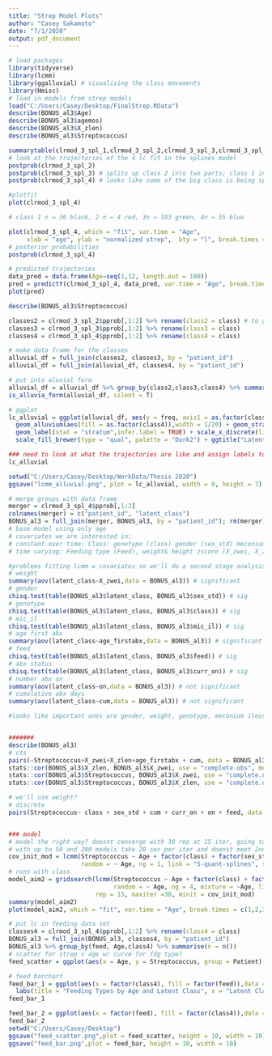 ---
title: "Strep Model Plots"
author: "Casey Sakamoto"
date: "7/1/2020"
output: pdf_document
---

```{r setup, include=FALSE}
# load packages
library(tidyverse)
library(lcmm)
library(ggalluvial) # visualizing the class movements
library(Hmisc)
# load in models from strep models
load("C:/Users/Casey/Desktop/FinalStrep.RData")
describe(BONUS_al3$Age)
describe(BONUS_al3$agemos)
describe(BONUS_al3$X_zlen)
describe(BONUS_al3$Streptococcus)
```

```{r trajectories}
summarytable(clrmod_3_spl_1,clrmod_3_spl_2,clrmod_3_spl_3,clrmod_3_spl_4, which = c("G", "loglik", "npm", "AIC", "BIC", "%class"))
# look at the trajectories of the 4 lc fit in the splines model
postprob(clrmod_3_spl_2)
postprob(clrmod_3_spl_3) # splits up class 2 into two parts; class 1 in prev model = class 2 in this
postprob(clrmod_3_spl_4) # looks like some of the big class is being split up

#plotfit
plot(clrmod_3_spl_4)

# class 1 n = 30 black, 2 n = 4 red, 3n = 103 green, 4n = 55 blue

plot(clrmod_3_spl_4, which = "fit", var.time = "Age",
     xlab = "age", ylab = "normalized strep",  bty = "l", break.times = c(1,2,3,4,5,6,8,10,12), ylim = c(-6,2.5))
# posterior probabilities
postprob(clrmod_3_spl_4)

# predicted trajectories
data_pred = data.frame(Age=seq(1,12, length.out = 100))
pred = predictY(clrmod_3_spl_4, data_pred, var.time = "Age", break.times = c(1,2,3,4,5,6,8,10,12))
plot(pred)

describe(BONUS_al3$Streptococcus)
```

```{r alluvial}
classes2 = clrmod_3_spl_2$pprob[,1:2] %>% rename(class2 = class) # to get the classes for alluvial plots
classes3 = clrmod_3_spl_3$pprob[,1:2] %>% rename(class3 = class)
classes4 = clrmod_3_spl_4$pprob[,1:2] %>% rename(class4 = class)

# make data frame for the classes
alluvial_df = full_join(classes2, classes3, by = "patient_id")
alluvial_df = full_join(alluvial_df, classes4, by = "patient_id")

# put into aluvial form
alluvial_df = alluvial_df %>% group_by(class2,class3,class4) %>% summarise( freq=n())
is_alluvia_form(alluvial_df, silent = T)

# ggplot
lc_alluvial = ggplot(alluvial_df, aes(y = freq, axis1 = as.factor(class2), axis2 = as.factor(class3), axis3 = as.factor(class4))) + 
  geom_alluvium(aes(fill = as.factor(class4)),width = 1/20) + geom_stratum(width = 1/6, alpha = 0.5) +
  geom_label(stat = "stratum",infer.label = TRUE) + scale_x_discrete(limits = c("2 LC", "3 LC", "4 LC"), expand = c(0.05, 0.05)) + 
  scale_fill_brewer(type = "qual", palette = "Dark2") + ggtitle("Latent Class Models 2-4") + theme_classic()

### need to look at what the trajectories are like and assign labels to the groups to better understand what is happening
lc_alluvial

setwd("C:/Users/Casey/Desktop/WorkData/Thesis 2020")
ggsave("lcmm_alluvial.png", plot = lc_alluvial, width = 9, height = 7)
```

```{r covariate models}

# merge groups with data frame
merger = clrmod_3_spl_4$pprob[,1:2]
colnames(merger) = c("patient_id", "latent_class")
BONUS_al3 = full_join(merger, BONUS_al3, by = "patient_id"); rm(merger)
# base model using only age
# covariates we are interested in:
# constant over time: Class: genotype (class) gender (sex_std) meconium ileus (mic_il) age first abx (Age_firstabx)
# time varying: Feeding type (Feed), weight& height zscore (X_zwei, X_zlen), abx status (curr_on), # abx on (On), cumulative abx days (cum)

#problems fitting lcmm w covariates so we'll do a second stage analysis comparing covariates across groups for selection
# weight
summary(aov(latent_class~X_zwei,data = BONUS_al3)) # significant 
# gender
chisq.test(table(BONUS_al3$latent_class, BONUS_al3$sex_std)) # sig
# genotype
chisq.test(table(BONUS_al3$latent_class, BONUS_al3$class)) # sig
# mic_il
chisq.test(table(BONUS_al3$latent_class, BONUS_al3$mic_il)) # sig
# age first abx
summary(aov(latent_class~age_firstabx,data = BONUS_al3)) # significant
# feed
chisq.test(table(BONUS_al3$latent_class, BONUS_al3$feed)) # sig
# abx status
chisq.test(table(BONUS_al3$latent_class, BONUS_al3$curr_on)) # sig
# number abx on
summary(aov(latent_class~on,data = BONUS_al3)) # not significant
# cumulative abx days
summary(aov(latent_class~cum,data = BONUS_al3)) # not significant

#looks like important ones are gender, weight, genotype, meconium ileus, age first abx, feed, abx status


#######
describe(BONUS_al3)
# cts
pairs(~Streptococcus+X_zwei+X_zlen+age_firstabx + cum, data = BONUS_al3) # zwei & zlen correlated. might use just one
stats::cor(BONUS_al3$X_zlen, BONUS_al3$X_zwei, use = "complete.obs", method = "spearman") # 0.7 corr
stats::cor(BONUS_al3$Streptococcus, BONUS_al3$X_zwei, use = "complete.obs",  method = "spearman") # 0.27
stats::cor(BONUS_al3$Streptococcus, BONUS_al3$X_zlen, use = "complete.obs", method = "spearman") # 0.13

# we'll use weight?
# discrete
pairs(Streptococcus~ class + sex_std + cum + curr_on + on + feed, data = BONUS_al3)


### model
# model the right way? doesnt converge with 30 rep at 15 iter, going to try and up it to see if it converges
# with up to 50 and 200 models take 20 sec per iter and doenst meet 2nd deriv or lieklihood criteria
cov_init_mod = lcmm(Streptococcus ~ Age + factor(class) + factor(sex_std) + factor(mic_il) + age_firstabx + curr_on +  feed + X_zwei,
                    random = ~ Age, ng = 1, link = "5-quant-splines", subject = "patient_id", data = BONUS_al3)
# runs with class
model_aim2 = gridsearch(lcmm(Streptococcus ~ Age + factor(class) + factor(sex_std) + factor(mic_il) + age_firstabx + curr_on +  feed + X_zwei,
                             random = ~ Age, ng = 4, mixture = ~Age, link = "5-quant-splines", subject = "patient_id", data = BONUS_al3),
                        rep = 15, maxiter =30, minit = cov_init_mod)
summary(model_aim2)
plot(model_aim2, which = "fit", var.time = "Age", break.times = c(1,2,3,4,5,6,8,10,12),legend = NULL)
```


```{r feeding figures}

# put lc in feeding data set
classes4 = clrmod_3_spl_4$pprob[,1:2] %>% rename(class4 = class)
BONUS_al3 = full_join(BONUS_al3, classes4, by = "patient_id")
BONUS_al3 %>% group_by(feed, Age,class4) %>% summarise(n = n())
# scatter for strep v age w/ curve for fdg type?
feed_scatter = ggplot(aes(x = Age, y = Streptococcus, group = Patient), data = BONUS_al3) + facet_wrap(~class4) + geom_point(aes(shape = feed, color = feed)) #+ geom_line(aes(color = feed))

# feed barchart
feed_bar_1 = ggplot(aes(x = factor(class4), fill = factor(feed)),data = BONUS_al3) + facet_wrap(~factor(Age)) + geom_bar(position = "fill") +
  labs(title = "Feeding Types by Age and Latent Class", x = "Latent Class", y = "Proportion" ) + scale_fill_discrete(name = "Feeding Type")
feed_bar_1

feed_bar_2 = ggplot(aes(x = factor(feed), fill = factor(class4)),data = BONUS_al3) + facet_wrap(~factor(Age)) + geom_bar(position = "fill") 
feed_bar_2
setwd("C:/Users/Casey/Desktop")
ggsave("feed_scatter.png",plot = feed_scatter, height = 10, width = 10)
ggsave("feed_bar.png",plot = feed_bar, height = 10, width = 10)
```